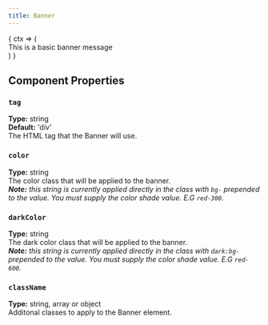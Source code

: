 ```yaml
---
title: Banner
---
```


<WebAppsDocs>
    <WebAppsComponent>
        <WebAppsDocsContext.Consumer> 
            { 
                ctx => (
                    <div className="w-full flex flex-row justify-center">
                        <Banner color={`${ctx.UI.theme}-300 dark:bg-${ctx.UI.theme}-600`} className="w-full">This is a basic banner message</Banner>
                    </div>
                )
            }
        </WebAppsDocsContext.Consumer>
    </WebAppsComponent>
</WebAppsDocs>


## Component Properties

### `tag`
**Type:** string<br />
**Default:** 'div'<br />
The HTML tag that the Banner will use.

### `color` 
**Type:** string<br />
The color class that will be applied to the banner.<br />
_**Note:** this string is currently applied directly in the class with `bg-` prepended to the value. You must supply the color shade value. E.G `red-300`._

### `darkColor` 
**Type:** string<br />
The dark color class that will be applied to the banner.<br />
_**Note:** this string is currently applied directly in the class with `dark:bg-` prepended to the value. You must supply the color shade value. E.G `red-600`._

### `className` 
**Type:** string, array or object<br />
Additonal classes to apply to the Banner element.